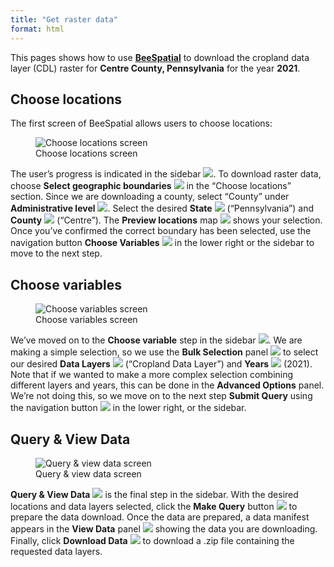 ```yaml
---
title: "Get raster data"
format: html
---
```


This pages shows how to use [**BeeSpatial**](https://beesuite.psu.edu/beespatial/) to download the cropland data layer (CDL) raster for **Centre County, Pennsylvania** for the year **2021**.

## Choose locations

The first screen of BeeSpatial allows users to choose locations:

![Choose locations screen](images/Boundary1.png)

The user's progress is indicated in the sidebar ![](images/circle1.png){.inline}. To download raster data, choose **Select geographic boundaries** ![](images/circle2.png){.inline} in the "Choose locations" section. Since we are downloading a county, select "County" under **Administrative level** ![](images/circle3.png){.inline}. Select the desired **State** ![](images/circle4.png){.inline} ("Pennsylvania") and **County** ![](images/circle5.png){.inline} ("Centre"). The **Preview locations** map ![](images/circle6.png){.inline} shows your selection. Once you've confirmed the correct boundary has been selected, use the navigation button **Choose Variables** ![](images/circle7.png){.inline} in the lower right or the sidebar to move to the next step.

## Choose variables

![Choose variables screen](images/Boundary2.png)

We've moved on to the **Choose variable** step in the sidebar ![](images/circle1.png){.inline}. We are making a simple selection, so we use the **Bulk Selection** panel ![](images/circle2.png){.inline} to select our desired **Data Layers** ![](images/circle3.png){.inline} ("Cropland Data Layer") and **Years** ![](images/circle4.png){.inline} (2021). Note that if we wanted to make a more complex selection combining different layers and years, this can be done in the **Advanced Options** panel. We're not doing this, so we move on to the next step **Submit Query** using the navigation button ![](images/circle5.png){.inline} in the lower right, or the sidebar.

## Query & View Data

![Query & view data screen](images/boundary3.png)

**Query & View Data** ![](images/circle1.png){.inline} is the final step in the sidebar. With the desired locations and data layers selected, click the **Make Query** button ![](images/circle2.png){.inline} to prepare the data download. Once the data are prepared, a data manifest appears in the **View Data** panel ![](images/circle3.png){.inline} showing the data you are downloading. Finally, click **Download Data** ![](images/circle4.png){.inline} to download a .zip file containing the requested data layers.
